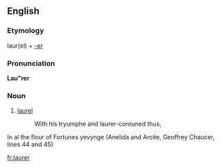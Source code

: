 ==English==

===Etymology===
laur(el) + [[-er]]

===Pronunciation===
'''Lau"rer'''
{{rfp|lang=en}}

===Noun===
{{head|en|noun}}

# {{label|en|obsolete}} [[laurel]]
#: With his tryumphe and laurer-corouned thus,
In al the flour of Fortunes yevynge (Anelida and Arcite, Geoffrey Chaucer, lines 44 and 45)

[[fr:laurer]]